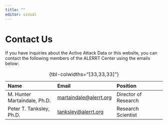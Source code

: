 ```yaml
---
title: ""
editor: visual
---
```


# Contact Us

If you have inquiries about the Active Attack Data or this website, you can contact the following members of the ALERRT Center using the emails below:

| Name | Email | Position |
|:---|:---|:---|
| M. Hunter Martaindale, Ph.D. | [martaindale\@alerrt.org](mailto:martaindale@alerrt.org){target="_blank"} | Director of Research |
| Peter T. Tanksley, Ph.D. | [tanksley\@alerrt.org](mailto:tanksley@alerrt.org){target="_blank"} | Research Scientist |

: {tbl-colwidths="\[33,33,33\]"}
